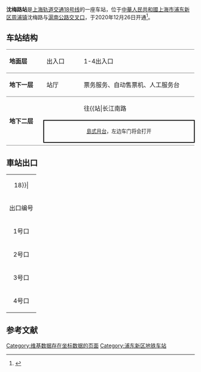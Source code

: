 {{noteTA 
|G1 =Railway}}
{{Infobox station
|name = 沈梅路
|eng_name = Shenmei Road
|symbol_right =
|linecolour = {{上海地铁颜色|18|yes}}
|image =
|caption = 沈梅路站大字壁
|other_name = 
|country = {{PRC}}
|borough = [[上海市|上海市]][[浦東新区|浦東新区]][[周浦镇|周浦镇]]
|address = [[沪南公路|沪南公路]]与[[沈梅路|沈梅路]]交叉口
|coordinates = {{coord|31.093584|N|121.576047|E|type:railwaystation}}
|elevation = 
|owned = [[上海申通地铁集团|上海申通地铁集团]]
|operator = [[上海地铁|上海地铁]]
|lines = {{上海地铁线路名|18|SL}}
|distance = 
|platform = 1個[[島式月台|島式月台]]
|tracks = 2条
|bus_routes = 
|bus_stands = 
|connections = 
|structure = 地下车站
|hall = 地下站厅
|depth = 
|levels = 
|interchange = 
|exits = 4个
|architect = 
|architectural_style = 
|colour = 
|type = 
|status = 运营中
|code = 
|classification = 
|website = 
|built = 
|opened = {{Start date|2020|12|26|df=y}}
|closed = 
|former = 
|pass_year = 
|passengers = 
|pass_system = 
|pass_rank = 
|mpassengers = 
|trains = 
|station_hours = 
|hours = 
|first = 往{{站|长江南路||上海市}}：5:38<br/>往{{上海地铁起讫站|18|R}}：6:20
|last = 往{{站|长江南路||上海市}}：22:38<br/>往{{上海地铁起讫站|18|R}}：23:19
|adjacent = {{Adjacent stations|system=上海地铁|line=18|left=繁荣路|to-left=长江南路|right=鹤涛路}}
}}
'''沈梅路站'''是[[上海轨道交通18号线|上海轨道交通18号线]]的一座车站，位于[[中華人民共和國|中華人民共和國]][[上海市|上海市]][[浦东新区|浦东新区]][[周浦镇|周浦镇]]沈梅路与[[滬南公路|滬南公路]][[交叉口|交叉口]]，于2020年12月26日开通<ref>{{Cite web|title=18号线 沈梅路|url=http://service.shmetro.com/czxx/index.htm?id=1824&stationname=%E6%B2%88%E6%A2%85%E8%B7%AF|accessdate=|author=|date=|format=|publisher=|language=}}</ref>。

== 车站结构 ==
{|cellspacing=0 cellpadding=3
|style="border-top:solid 1px gray;border-bottom:solid 1px gray;" width=100|'''地面层'''
|style="border-top:solid 1px gray;border-bottom:solid 1px gray;" width=100|出入口
|style="border-top:solid 1px gray;border-bottom:solid 1px gray;" width=350|1-4出入口
|-
|style="border-bottom:solid 1px gray;"|'''地下一层'''
|style="border-bottom:solid 1px gray;"|站厅
|style="border-bottom:solid 1px gray;"|票务服务、自动售票机、人工服务台
|-
|style="border-bottom:solid 1px gray;" rowspan=3|'''地下二层'''
|{{arrow|L}}
|{{上海地铁线路名|18}}往{{站|长江南路||上海市}}<small>（{{站|繁荣路||上海市}}）</small>
|-
|style="border-right:solid 2px black;border-left:solid 2px black;border-top:solid 2px black;border-bottom:solid 2px black;" colspan=2|<center><small>[[島式月台|島式月台]]，左边车门将会打开</small></center>
|-
|style="border-bottom:solid 1px gray;"|
|style="border-bottom:solid 1px gray;"|{{split text|{{上海地铁线路名|18}}往{{站|航头}}<small>（{{站|鹤涛路}}）</small>|{{arrow|R}}}}
|}
== 車站出口 ==
{| class="wikitable"
|colspan=4 align="center" bgcolor={{上海地铁颜色|18}}|
|-
! 出口编号 !! 建议前往目的地 !! 照片
|-
| 1号口 || 沪南公路，沈梅路 ||
|-
| 2号口 || 康沈路 ||
|-
| 3号口 || 沪南公路，建林路 ||
|-
| 4号口 || 沪南公路，沈梅路 ||
|}

== 参考文献 ==
{{commonscat|Shenmei Road Station}}
{{Reflist}}
{{上海轨道交通18号线车站}}
[[Category:维基数据存在坐标数据的页面|Category:维基数据存在坐标数据的页面]]
[[Category:浦东新区地铁车站|Category:浦东新区地铁车站]]
